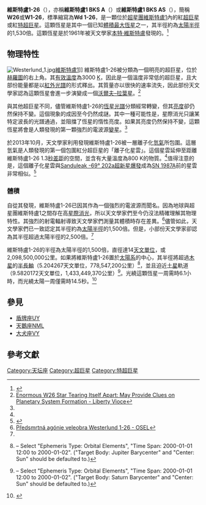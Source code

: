 {{Starbox begin
| name = Westerlund 1-26
}}
{{Starbox image
| image=[[File:Surprise_Cloud_Around_Vast_Star.jpg|240 px]]
| caption=維斯特蘭1的H-α（綠色）、I帶紅外線（紅色）和可見光（藍色）假彩色圖像。維斯特盧1-26正正位於大綠點的右下方。（[[歐洲南方天文台|ESO]]）
}}
{{Starbox observe
| epoch= J2000
| equinox= J2000
| constell = [[天坛座|天坛座]]
| ra = {{RA|16|47|05.403}}
| dec = {{DEC|-45|50|36.76}}
| appmag_v=16.79
}}
{{Starbox character
| class = M2-M6Ia<ref name=clark2011>{{cite journal|doi=10.1051/0004-6361/201116990|title=A VLT/FLAMES survey for massive binaries in Westerlund 1|journal=Astronomy & Astrophysics|volume=531|pages=A28|year=2011|last1=Clark|first1=J. S.|last2=Ritchie|first2=B. W.|last3=Negueruela|first3=I.|last4=Crowther|first4=P. A.|last5=Damineli|first5=A.|last6=Jablonski|first6=F. J.|last7=Langer|first7=N.|bibcode=2011A&A...531A..28C|arxiv = 1105.0776 }}</ref>
| appmag_1_passband = B
| appmag_1 = 22.1<ref name=clark2005>{{cite journal|bibcode=2005A&A...434..949C|title=On the massive stellar population of the super star cluster Westerlund 1|journal=Astronomy and Astrophysics|volume=434|issue=3|pages=949|author1=Clark|first1=J. S.|last2=Negueruela|first2=I.|last3=Crowther|first3=P. A.|last4=Goodwin|first4=S. P.|year=2005|doi=10.1051/0004-6361:20042413|arxiv = astro-ph/0504342 }}</ref>
| appmag_2_passband = J
| appmag_2 = 4.31
| appmag_3_passband = H
| appmag_3 = 1.35
| appmag_4_passband = K
| appmag_4 = 1.9<ref name=piatti>{{cite journal|bibcode=1998A&AS..127..423P|title=Fundamental parameters of the highly reddened young open clusters Westerlund 1 and 2|journal=Astronomy and Astrophysics Supplement|volume=127|issue=3|pages=423|author1=Piatti|first1=A. E.|last2=Bica|first2=E.|last3=Claria|first3=J. J.|year=1998|doi=10.1051/aas:1998111}}</ref>
| b-v = +5.000
| u-b = −7.445
}}
{{Starbox astrometry
| dist_pc = 3.55k<ref name=wright/>
}}
{{Starbox detail
| radius = 1,530<ref name=wright>{{cite journal|last1=Wright|first1=N. J.|last2=Wesson|first2=R.|last3=Drew|first3=J. E.|last4=Barentsen|first4=G.|last5=Barlow|first5=M. J.|last6=Walsh|first6=J. R.|last7=Zijlstra|first7=A.|last8=Drake|first8=J. J.|last9=Eisloffel|first9=J.|last10=Farnhill|first10=H. J.|title=The ionized nebula surrounding the red supergiant W26 in Westerlund 1|journal=Monthly Notices of the Royal Astronomical Society: Letters|date=16 October 2013|volume=437|issue=1|pages=L1–L5|doi=10.1093/mnrasl/slt127|arxiv = 1309.4086 |bibcode = 2014MNRAS.437L...1W }}</ref>
| temperature = 3,600<ref name=mackey>{{cite journal|arxiv=1508.07003|doi=10.1051/0004-6361/201526159|title=Cold gas in hot star clusters: The wind from the red supergiant W26 in Westerlund 1|journal=Astronomy & Astrophysics|volume=582|pages=A24|year=2015|last1=MacKey|first1=Jonathan|last2=Castro|first2=Norberto|last3=Fossati|first3=Luca|last4=Langer|first4=Norbert|bibcode=2015A&A...582A..24M}}</ref>
| luminosity = 380,000<ref name=wright/>
| age_myr = 3.5-5.0<ref name=clark2005/>
}}
{{Starbox catalog
| names= Cl* Westerlund 1 BKS AS、Cl* Westerlund 1 W26、Cl* Westerlund 1 BKS A、[[2微米全天巡天|2MASS]] J16470540-4550367}}
{{Starbox reference
| Simbad=Cl*+Westerlund+1+BKS+AS}} 
{{Starbox end}}

'''維斯特盧1-26'''（{{lang en|'''Westerlund 1-26'''}}），亦稱'''維斯特盧1 BKS A'''（{{lang|en|'''Westerlund 1 BKS A'''}}）或'''維斯特盧1 BKS AS'''（{{lang|en|'''Westerlund 1 BKS AS'''}}），簡稱'''W26'''或'''W1-26'''，標準縮寫為'''Wd 1-26'''，是一顆位於[[超星團|超星團]][[維斯特盧1|維斯特盧1]]內的紅[[超巨星|超巨星]]或紅[[特超巨星|特超巨星]]。這顆恆星是其中一個已知[[巨大恆星列表|體積最大恆星]]之一，其半徑約為[[太陽|太陽半徑]]的1,530倍。這顆恆星是於1961年被天文學家[[本特·維斯特盧|本特·維斯特盧]]發現的。<ref>{{Cite journal |last=Westerlund |first=B. |year=1961 |title=A Heavily Reddened Cluster in Ara |journal=Astronomical Journal |volume=70 |issue= |page=57 |doi=10.1086/108585 |bibcode=1961AJ.....66T..57W}}</ref>

==物理特性==
[[Image:Westerlund_1.jpg|thumb]][[維斯特盧1|維斯特盧1]]]]
維斯特盧1-26被分類為一個明亮的超巨星，位於[[赫羅圖|赫羅圖]]的右上角。其[[有效溫度|有效溫度]]為3000 [[開氏溫標|K]]，因此是一個溫度非常低的超巨星，且大部份能量都是以[[紅外光譜|紅外光譜]]的形式釋出。其質量亦以很快的速率流失，因此部份天文學家認為這顆恆星會進一步演變成一個[[沃爾夫–拉葉星|沃爾夫–拉葉星]]。<ref>[http://guardianlv.com/2013/10/enormous-w26-star-tearing-itself-apart-may-provide-clues-on-planetary-system-formation/ Enormous W26 Star Tearing Itself Apart: May Provide Clues on Planetary System Formation - Liberty Vioce]</ref>

與其他超巨星不同，儘管維斯特盧1-26的[[恆星光譜|恆星光譜]]分類經常轉變，但其[[亮度|亮度]]卻仍然保持不變。這個現象的成因至今仍然成謎。其中一種可能性是，星際消光只讓某特定波長的光譜通過，並阻擋了恆星的惰性亮度。如果其亮度仍然保持不變，這顆恆星將會是人類發現的第一顆強烈的電波源[[變星|變星]]。<ref name=wright/>

於2013年10月，天文學家利用{{link-en|VLT巡天望遠鏡|VLT_Survey_Telescope|歐洲南方天文台超大巡天望遠鏡}}發現維斯特盧1-26被一層離子化[[氫氣|氫氣]]所包圍。這層氫氣是人類發現的第一個包圍紅分超巨星的「離子化星雲」。這個星雲延伸至距離維斯特盧1-26 1.3[[秒差距|秒差距]]的空間，並含有大量溫度為800 K的物質。<ref name=wright/>值得注意的是，這個離子化星雲與[[Sanduleak_-69°_202a|Sanduleak -69° 202a]][[超新星爆發|超新星爆發]]成為[[SN_1987A|SN 1987A]]前的星雲非常相似。<ref>{{cite news|title=Surprise Cloud Around Vast Star|url=http://www.eso.org/public/images/potw1341a|accessdate=15 Oct 2013|newspaper=ESO Picture of the Week}}</ref>

===體積===
自從其發現，維斯特盧1-26已因其作為一個強烈的電波源而聞名。因為地球與超星團維斯特盧1之間存在高[[消光|星際消光]]，所以天文學家們至今仍沒法精確理解其物理特性。其強烈的射電輻射導致天文學家們測量其體積時存在差異。<ref>[http://www.osel.cz/index.php?clanek=7214 Předsmrtná agónie veleobra Westerlund 1-26 - OSEL]</ref>儘管如此，天文學家們已一致認定其半徑約為[[太陽|太陽半徑]]的1,500倍。但是，小部份天文學家卻認為其半徑超過太陽半徑的2,500倍。<ref name=wright/>

維斯特盧1-26的半徑為太陽半徑的1,500倍，直徑達14[[天文單位|天文單位]]，或2,098,500,000公里。如果將維斯特盧1-26置於[[太陽系|太陽系]]的中心，其半徑將超過[[木星|木星]]的[[半長軸|半長軸]]（5.204267天文單位，778,547,200公里）<ref name=horizons>{{cite web|last = Yeomans|first = Donald K.|date = 2006-07-13|url = http://ssd.jpl.nasa.gov/horizons.cgi?find_body=1&body_group=mb&sstr=5|title = HORIZONS Web-Interface for Jupiter Barycenter (Major Body=5)|publisher = [[JPL_Horizons_On-Line_Ephemeris_System|JPL Horizons On-Line Ephemeris System]]|accessdate = 2007-08-08|archive-date = 2019-01-09|archive-url = https://web.archive.org/web/20190109070123/https://ssd.jpl.nasa.gov/?horizons|dead-url = no}} – Select "Ephemeris Type: Orbital Elements", "Time Span: 2000-01-01 12:00 to 2000-01-02". ("Target Body: Jupiter Barycenter" and "Center: Sun" should be defaulted to.)</ref>，並且迫近[[土星|土星]]軌道（9.5820172天文單位，1,433,449,370公里）<ref name="horizons6">{{cite web | last=Yeomans | first=Donald K. | date=2006-07-13 |url=http://ssd.jpl.nasa.gov/horizons.cgi?find_body=1&body_group=mb&sstr=6 | title=HORIZONS Web-Interface for Saturn Barycenter (Major Body=6) | publisher=[[JPL_Horizons_On-Line_Ephemeris_System|JPL Horizons On-Line Ephemeris System]] | accessdate=2007-08-08 }} – Select "Ephemeris Type: Orbital Elements", "Time Span: 2000-01-01 12:00 to 2000-01-02". ("Target Body: Saturn Barycenter" and "Center: Sun" should be defaulted to.)</ref>。光繞這顆恆星一周需時6.1小時，而光繞太陽一周僅需時14.5秒。<ref name=sse>
{{cite web
 |title=Solar System Exploration: Planets: Sun: Facts & Figures
 |url=http://solarsystem.nasa.gov/planets/profile.cfm?Object=Sun&Display=Facts&System=Metric
 |archiveurl=https://web.archive.org/web/20080102034758/http://solarsystem.nasa.gov/planets/profile.cfm?Object=Sun&Display=Facts&System=Metric
 |archivedate=2008-01-02
 |publisher=[[NASA|NASA]]
 |deadurl=yes
 }}</ref>

==參見==
*[[盾牌座UY|盾牌座UY]]
*[[天鵝座NML|天鵝座NML]]
*[[大犬座VY|大犬座VY]]

==參考文獻==
{{reflist}}

{{天坛座恒星}}

[[Category:天坛座|Category:天坛座]]
[[Category:超巨星|Category:超巨星]]
[[Category:特超巨星|Category:特超巨星]]